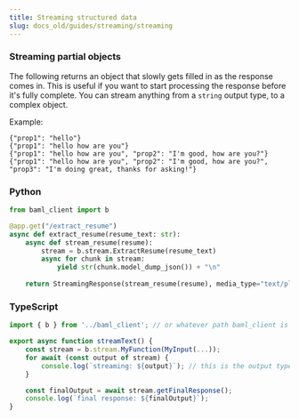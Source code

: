 ```yaml
---
title: Streaming structured data
slug: docs_old/guides/streaming/streaming
---
```



### Streaming partial objects
The following returns an object that slowly gets filled in as the response comes in. This is useful if you want to start processing the response before it's fully complete.
You can stream anything from a `string` output type, to a complex object.

Example:
```
{"prop1": "hello"}
{"prop1": "hello how are you"}
{"prop1": "hello how are you", "prop2": "I'm good, how are you?"}
{"prop1": "hello how are you", "prop2": "I'm good, how are you?", "prop3": "I'm doing great, thanks for asking!"}
```

### Python
```python FastAPI
from baml_client import b

@app.get("/extract_resume")
async def extract_resume(resume_text: str):
    async def stream_resume(resume):
        stream = b.stream.ExtractResume(resume_text)
        async for chunk in stream:
            yield str(chunk.model_dump_json()) + "\n"
                
    return StreamingResponse(stream_resume(resume), media_type="text/plain")
```


### TypeScript
```typescript
import { b } from '../baml_client'; // or whatever path baml_client is in

export async function streamText() {
    const stream = b.stream.MyFunction(MyInput(...));
    for await (const output of stream) {
        console.log(`streaming: ${output}`); // this is the output type of my function
    }

    const finalOutput = await stream.getFinalResponse();
    console.log(`final response: ${finalOutput}`);
}
```

